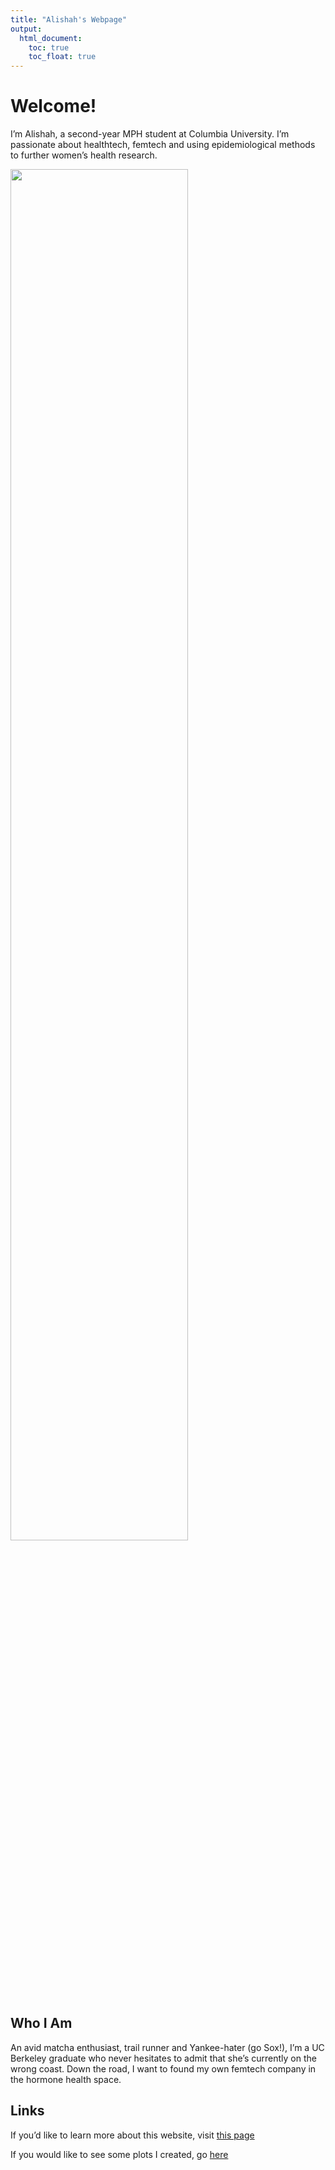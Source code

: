 ```yaml
---
title: "Alishah's Webpage"
output: 
  html_document:
    toc: true
    toc_float: true
---
```


# Welcome!
I'm Alishah, a second-year MPH student at Columbia University. I'm passionate about healthtech, femtech and using epidemiological methods to further women's health research.

<img src="images/DSC00380.jpg" style="width:75%">



## Who I Am
An avid matcha enthusiast, trail runner and Yankee-hater (go Sox!), I'm a UC Berkeley graduate who never hesitates to admit that she's currently on the wrong coast. Down the road, I want to found my own femtech company in the hormone health space. 

## Links
If you'd like to learn more about this website, visit [this page](about.html)

If you would like to see some plots I created, go [here](dashboard_template.html)
